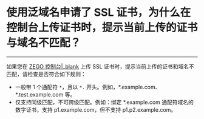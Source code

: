 # 使用泛域名申请了 SSL 证书，为什么在控制台上传证书时，提示当前上传的证书与域名不匹配？

- - -

如果您在 [ZEGO 控制台\|_blank](https://console.zego.im/) 上传 SSL 证书时，提示当前上传的证书和域名不匹配，请检查是否符合如下规则：

- 一般带 1 个通配符 `*`，且以 `*.` 开头。例如，*.example.com、 *.test.example.com 等。
- 仅支持同级匹配，不可跨级匹配。例如：绑定 *.example.com 通配符域名的数字证书，支持 p1.example.com，但不支持 p1.p2.example.com。